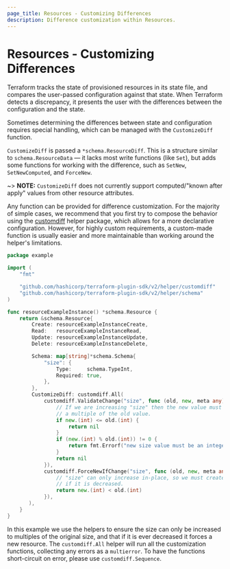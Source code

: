 ```yaml
---
page_title: Resources - Customizing Differences
description: Difference customization within Resources.
---
```


# Resources - Customizing Differences

Terraform tracks the state of provisioned resources in its state file, and compares the user-passed configuration against that state. When Terraform detects a discrepancy, it presents the user with the differences between the configuration and the state.

Sometimes determining the differences between state and configuration requires special handling, which can be managed with the `CustomizeDiff` function.

`CustomizeDiff` is passed a `*schema.ResourceDiff`. This is a structure similar to `schema.ResourceData` — it lacks most write functions (like `Set`), but adds some functions for working with the difference, such as `SetNew`, `SetNewComputed`, and `ForceNew`.

~> **NOTE:** `CustomizeDiff` does not currently support computed/"known after apply" values from other resource attributes.

Any function can be provided for difference customization. For the majority of simple cases, we recommend that you first try to compose the behavior using the [customdiff](https://pkg.go.dev/github.com/hashicorp/terraform-plugin-sdk/helper/customdiff) helper package, which allows for a more declarative configuration. However, for highly custom requirements, a custom-made function is usually easier and more maintainable than working around the helper's limitations.

```go
package example

import (
    "fmt"

    "github.com/hashicorp/terraform-plugin-sdk/v2/helper/customdiff"
    "github.com/hashicorp/terraform-plugin-sdk/v2/helper/schema"
)

func resourceExampleInstance() *schema.Resource {
    return &schema.Resource{
        Create: resourceExampleInstanceCreate,
        Read:   resourceExampleInstanceRead,
        Update: resourceExampleInstanceUpdate,
        Delete: resourceExampleInstanceDelete,

        Schema: map[string]*schema.Schema{
            "size": {
                Type:     schema.TypeInt,
                Required: true,
            },
        },
        CustomizeDiff: customdiff.All(
            customdiff.ValidateChange("size", func (old, new, meta any) error {
                // If we are increasing "size" then the new value must be
                // a multiple of the old value.
                if new.(int) <= old.(int) {
                    return nil
                }
                if (new.(int) % old.(int)) != 0 {
                    return fmt.Errorf("new size value must be an integer multiple of old value %d", old.(int))
                }
                return nil
            }),
            customdiff.ForceNewIfChange("size", func (old, new, meta any) bool {
                // "size" can only increase in-place, so we must create a new resource
                // if it is decreased.
                return new.(int) < old.(int)
            }),
       ),
    }
}
```

In this example we use the helpers to ensure the size can only be increased to multiples of the original size, and that if it is ever decreased it forces a new resource. The `customdiff.All` helper will run all the customization functions, collecting any errors as a `multierror`. To have the functions short-circuit on error, please use `customdiff.Sequence`.
